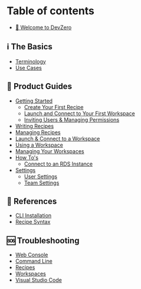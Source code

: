 # Table of contents

* [👋 Welcome to DevZero](README.md)

## ℹ️ The Basics

* [Terminology](the-basics/terminology.md)
* [Use Cases](the-basics/use-cases.md)

## 🚀 Product Guides

* [Getting Started](product-guides/getting-started/README.md)
  * [Create Your First Recipe](product-guides/getting-started/create-your-first-recipe.md)
  * [Launch and Connect to Your First Workspace](product-guides/getting-started/launch-your-first-workspace.md)
  * [Inviting Users & Managing Permissions](product-guides/getting-started/inviting-teammates.md)
* [Writing Recipes](product-guides/writing-recipes.md)
* [Managing Recipes](product-guides/managing-recipes.md)
* [Launch & Connect to a Workspace](product-guides/launch-and-connect-to-a-workspace.md)
* [Using a Workspace](product-guides/using-a-workspace.md)
* [Managing Your Workspaces](product-guides/managing-your-workspaces.md)
* [How To's](product-guides/how-tos/README.md)
  * [Connect to an RDS Instance](product-guides/how-tos/connect-to-an-rds-instance.md)
* [Settings](product-guides/settings/README.md)
  * [User Settings](product-guides/settings/user-settings.md)
  * [Team Settings](product-guides/settings/team-settings.md)

## 🔎 References

* [CLI Installation](references/cli-installation.md)
* [Recipe Syntax](references/recipe-syntax.md)

## 🆘 Troubleshooting

* [Web Console](troubleshooting/web-console.md)
* [Command Line](troubleshooting/command-line.md)
* [Recipes](troubleshooting/recipes.md)
* [Workspaces](troubleshooting/workspaces.md)
* [Visual Studio Code](troubleshooting/vs-code.md)
